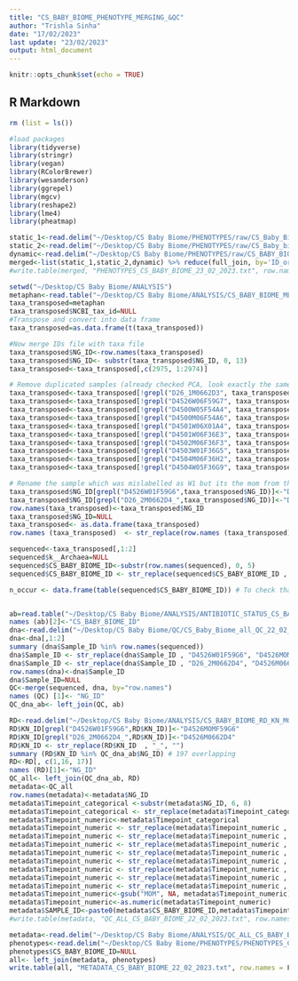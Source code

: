 ```yaml
---
title: "CS_BABY_BIOME_PHENOTYPE_MERGING_&QC"
author: "Trishla Sinha"
date: "17/02/2023"
last update: "23/02/2023"
output: html_document
---
```



```r
knitr::opts_chunk$set(echo = TRUE)
```

## R Markdown

```r
rm (list = ls())

#load packages 
library(tidyverse)
library(stringr)
library(vegan)
library(RColorBrewer)
library(wesanderson)
library(ggrepel)
library(mgcv) 
library(reshape2)
library(lme4)
library(pheatmap)

```


```r

static_1<-read.delim("~/Desktop/CS Baby Biome/PHENOTYPES/raw/CS_Baby_Biome_DATA_2023_02_23_RC.txt") # static phenotypes downloaded from Redcap in feb 2023
static_2<-read.delim("~/Desktop/CS Baby Biome/PHENOTYPES/raw/CS_Baby_biome_phenotypes_extra_static.txt") # Extra static phenotypes derived from patient record (APGAR scores, P valued for growth)
dynamic<-read.delim("~/Desktop/CS Baby Biome/PHENOTYPES/raw/CS_BABY_BIOME_PHENOTYPES_DIET_EXPOSURES.txt") # Dynamic phenotypes chiefly feeding mode for each timepoint
merged<-list(static_1,static_2,dynamic) %>% reduce(full_join, by='ID_original')
#write.table(merged, "PHENOTYPES_CS_BABY_BIOME_23_02_2023.txt", row.names = T, quote = F, sep = "\t")

```

```r

setwd("~/Desktop/CS Baby Biome/ANALYSIS")
metaphan<-read.table("~/Desktop/CS Baby Biome/ANALYSIS/CS_BABY_BIOME_MERGED_metaphlan4_17_02_2023.txt",sep='\t', header=T, row.names = 1) 
taxa_transposed=metaphan
taxa_transposed$NCBI_tax_id=NULL
#Transpose and convert into data frame
taxa_transposed=as.data.frame(t(taxa_transposed))

#Now merge IDs file with taxa file
taxa_transposed$NG_ID<-row.names(taxa_transposed)
taxa_transposed$NG_ID<- substr(taxa_transposed$NG_ID, 0, 13) 
taxa_transposed<-taxa_transposed[,c(2975, 1:2974)]

# Remove duplicated samples (already checked PCA, look exactly the same)
taxa_transposed<-taxa_transposed[!grepl("D26_1M0662D3", taxa_transposed$NG_ID),] # Known aliquot duplicate
taxa_transposed<-taxa_transposed[!grepl("D4526W06F59G7", taxa_transposed$NG_ID),] # not W6 (clusters differently from other time points but not clear sample swap)
taxa_transposed<-taxa_transposed[!grepl("D4500W05F54A4", taxa_transposed$NG_ID),]# Isolation duplicate 
taxa_transposed<-taxa_transposed[!grepl("D4500M06F54A6", taxa_transposed$NG_ID),]# Isolation duplicate 
taxa_transposed<-taxa_transposed[!grepl("D4501W06X01A4", taxa_transposed$NG_ID),]# Isolation duplicate 
taxa_transposed<-taxa_transposed[!grepl("D4501W06F36E3", taxa_transposed$NG_ID),]# Isolation duplicate 
taxa_transposed<-taxa_transposed[!grepl("D4502M06F36F3", taxa_transposed$NG_ID),]# Isolation duplicate 
taxa_transposed<-taxa_transposed[!grepl("D4503W01F36G5", taxa_transposed$NG_ID),]# Isolation duplicate 
taxa_transposed<-taxa_transposed[!grepl("D4504M06F36H2", taxa_transposed$NG_ID),]# Isolation duplicate
taxa_transposed<-taxa_transposed[!grepl("D4504W05F36G9", taxa_transposed$NG_ID),]# Isolation duplicate

# Rename the sample which was mislabelled as W1 but its the mom from that samples 
taxa_transposed$NG_ID[grepl("D4526W01F59G6",taxa_transposed$NG_ID)]<-"D4526MOMF59G6" 
taxa_transposed$NG_ID[grepl("D26_2M0662D4_",taxa_transposed$NG_ID)]<-"D4526M0662D4" 
row.names(taxa_transposed)<-taxa_transposed$NG_ID
taxa_transposed$NG_ID=NULL
taxa_transposed<- as.data.frame(taxa_transposed)
row.names (taxa_transposed)  <- str_replace(row.names (taxa_transposed)  , "_", "")

sequenced<-taxa_transposed[,1:2]
sequenced$k__Archaea=NULL
sequenced$CS_BABY_BIOME_ID<-substr(row.names(sequenced), 0, 5) 
sequenced$CS_BABY_BIOME_ID <- str_replace(sequenced$CS_BABY_BIOME_ID , "A", "D")

n_occur <- data.frame(table(sequenced$CS_BABY_BIOME_ID)) # To check that there are absolutely no more duplicates 


ab=read.table("~/Desktop/CS Baby Biome/ANALYSIS/ANTIBIOTIC_STATUS_CS_BABY_BIOME_22_02_2023.txt",sep='\t', header=T)
names (ab)[2]<-"CS_BABY_BIOME_ID"
dna<-read.delim("~/Desktop/CS Baby Biome/QC/CS_Baby_Biome_all_QC_22_02_2023.txt")
dna<-dna[,1:2]
summary (dna$Sample_ID %in% row.names(sequenced))
dna$Sample_ID <- str_replace(dna$Sample_ID , "D4526W01F59G6", "D4526MOMF59G6")
dna$Sample_ID <- str_replace(dna$Sample_ID , "D26_2M0662D4", "D4526M0662D4")
row.names(dna)<-dna$Sample_ID
dna$Sample_ID=NULL
QC<-merge(sequenced, dna, by="row.names")
names (QC) [1]<- "NG_ID"
QC_dna_ab<- left_join(QC, ab)

RD<-read.delim("~/Desktop/CS Baby Biome/ANALYSIS/CS_BABY_BIOME_RD_KN_MGS_NG_22_02_2023.txt")
RD$KN_ID[grepl("D4526W01F59G6",RD$KN_ID)]<-"D4526MOMF59G6" 
RD$KN_ID[grepl("D26_2M0662D4_",RD$KN_ID)]<-"D4526M0662D4" 
RD$KN_ID <- str_replace(RD$KN_ID  , "_", "")
summary (RD$KN_ID %in% QC_dna_ab$NG_ID) # 197 overlapping 
RD<-RD[, c(1,16, 17)]
names (RD)[1]<-"NG_ID"
QC_all<- left_join(QC_dna_ab, RD)
metadata<-QC_all
row.names(metadata)<-metadata$NG_ID
metadata$Timepoint_categorical <-substr(metadata$NG_ID, 6, 8) 
metadata$Timepoint_categorical <- str_replace(metadata$Timepoint_categorical , "WO6", "W06")
metadata$Timepoint_numeric<-metadata$Timepoint_categorical
metadata$Timepoint_numeric <- str_replace(metadata$Timepoint_numeric , "W01", "1")
metadata$Timepoint_numeric <- str_replace(metadata$Timepoint_numeric , "W02", "2")
metadata$Timepoint_numeric <- str_replace(metadata$Timepoint_numeric , "W03", "3")
metadata$Timepoint_numeric <- str_replace(metadata$Timepoint_numeric , "W04", "4")
metadata$Timepoint_numeric <- str_replace(metadata$Timepoint_numeric , "W05", "5")
metadata$Timepoint_numeric <- str_replace(metadata$Timepoint_numeric , "W06", "6")
metadata$Timepoint_numeric <- str_replace(metadata$Timepoint_numeric , "M06", "26")
metadata$Timepoint_numeric <- str_replace(metadata$Timepoint_numeric , "M12", "52")
metadata$Timepoint_numeric<-gsub("MOM", NA, metadata$Timepoint_numeric)
metadata$Timepoint_numeric<-as.numeric(metadata$Timepoint_numeric)
metadata$SAMPLE_ID<-paste0(metadata$CS_BABY_BIOME_ID,metadata$Timepoint_categorical, "" )
#write.table(metadata, "QC_ALL_CS_BABY_BIOME_22_02_2023.txt", row.names = T, quote = F, sep = "\t")

```

```r
metadata<-read.delim("~/Desktop/CS Baby Biome/ANALYSIS/QC_ALL_CS_BABY_BIOME_22_02_2023.txt")
phenotypes<-read.delim("~/Desktop/CS Baby Biome/PHENOTYPES/PHENOTYPES_CS_BABY_BIOME_17_02_2023.txt")
phenotypes$CS_BABY_BIOME_ID=NULL
all<- left_join(metadata, phenotypes)
write.table(all, "METADATA_CS_BABY_BIOME_22_02_2023.txt", row.names = F, quote = F, sep = "\t")
```

